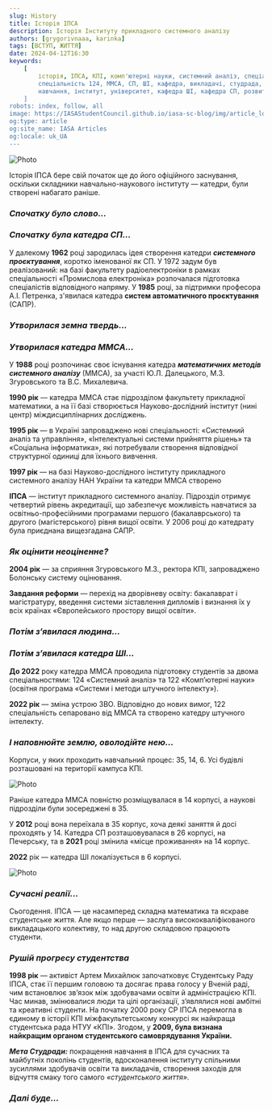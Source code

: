 ```yaml
---
slug: History
title: Історія ІПСА
description: Історія Інституту прикладного системного аналізу
authors: [grygorivnaaa, karinka]
tags: [ВСТУП, ЖИТТЯ]
date: 2024-04-12T16:30
keywords:
    [
        історія, ІПСА, КПІ, комп'ютерні науки, системний аналіз, спеціальність 122, 
        спеціальність 124, ММСА, СП, ШІ, кафедра, викладачі, студрада, студентське життя, 
        навчання, інститут, університет, кафедра ШІ, кафедра СП, розвиток, академічні програми
    ]
robots: index, follow, all
image: https://IASAStudentCouncil.github.io/iasa-sc-blog/img/article_logos/hitory_logo.png
og:type: article
og:site_name: IASA Articles
og:locale: uk_UA
---
```


![Photo](./assets/історія_ІПСА.png)

Історія ІПСА бере свій початок ще до його офіційного заснування, оскільки складники навчально-наукового інституту — катедри, були створені набагато раніше.

<!--truncate-->

### **_Спочатку було слово…_**
### **_Спочатку була катедра СП…_**

У далекому **1962** році зародилась ідея створення катедри **_системного проєктування_**, коротко іменованої як СП. У 1972 задум був реалізований: на базі факультету радіоелектроніки в рамках спеціальності «Промислова електроніка» розпочалася підготовка спеціалістів відповідного напряму.  У **1985** році, за підтримки професора А.І. Петренка, з'явилася катедра **систем автоматичного проєктування** (САПР).

### **_Утворилася земна твердь…_**
### **_Утворилася катедра ММСА…_**


У **1988** році розпочинає своє існування катедра **_математичних методів системного аналізу_** (ММСА),  за участі Ю.Л. Далецького, М.З. Згуровського та В.С. Михалевича.

**1990 рік** — катедра ММСА стає підрозділом факультету прикладної математики, а на її базі створюється Науково-дослідний інститут (нині центр) міждисциплінарних досліджень.

**1995 рік** — в Україні запроваджено нові спеціальності: «Системний аналіз та управління», «Інтелектуальні системи прийняття рішень» та «Соціальна інформатика», які потребували створення відповідної структурної одиниці для їхнього вивчення.

**1997 рік** — на базі Науково-дослідного інституту прикладного системного аналізу НАН України та катедри ММСА створено

**ІПСА** — інститут прикладного системного аналізу. Підрозділ отримує четвертий рівень акредитації, що забезпечує можливість навчатися за освітньо-професійними програмами першого (бакалаврського) та другого (магістерського) рівня вищої освіти. У 2006 році до катедрату була приєднана вищезгадана САПР.

### **_Як оцінити неоціненне?_**

**2004 рік** — за сприяння Згуровського М.З., ректора КПІ, запроваджено Болонську систему оцінювання.

**Завдання реформи** — перехід на дворівневу освіту: бакалаврат і магістратуру, введення системи зіставлення дипломів і визнання їх у всіх країнах «Європейського простору вищої освіти».

### **_Потім з’явилася людина…_**
### **_Потім з’явилася катедра ШІ…_**


**До 2022** року катедра ММСА проводила підготовку студентів за двома спеціальностями: 124 «Системний аналіз» та 122 «Комп’ютерні науки» (освітня програма «Системи і методи штучного інтелекту»).

**2022 рік** — зміна устрою ЗВО. Відповідно до нових вимог, 122 спеціальність сепаровано від ММСА та створено катедру штучного інтелекту.

### **_І наповнюйте землю, оволодійте нею…_**

Корпуси, у яких проходить навчальний процес: 35, 14, 6. Усі будівлі розташовані на території кампуса КПІ.

![Photo](./assets/3photo.jpg)

Раніше катедра ММСА повністю розміщувалася в 14 корпусі, а наукові підрозділи були зосереджені в 35.

У **2012** році вона переїхала в 35 корпус, хоча деякі заняття й досі проходять у 14. Катедра СП розташовувалася в 26 корпусі, на Печерську, та в **2021** році змінила «місце проживання» на 14 корпус.

**2022** рік — катедра ШІ локалізується в 6 корпусі.

![Photo](./assets/stare.png)

### **_Сучасні реалії…_**

Сьогодення. ІПСА — це насамперед складна математика та яскраве студентське життя. Але якщо перше — заслуга висококваліфікованого викладацького колективу, то над другою складовою працюють студенти.

### **_Рушій прогресу студентства_**

**1998 рік** — активіст  Артем Михайлюк започатковує Студентську Раду ІПСА, стає її першим головою та досягає права голосу у Вченій раді, чим встановлює зв’язок між здобувачами освіти й адміністрацією КПІ. Час минав, змінювалися люди та цілі організації, з’являлися нові амбітні та креативні студенти. На початку 2000 року СР ІПСА перемогла в єдиному в історії КПІ міжфакультетському конкурсі як найкраща студентська рада НТУУ «КПІ». Згодом, у **2009, була визнана найкращим органом студентського самоврядування України.**

**_Мета Студради:_** покращення навчання в ІПСА для сучасних та майбутніх поколінь студентів, вдосконалення інституту спільними зусиллями здобувачів освіти та викладачів, створення заходів для відчуття смаку того самого *«студентського життя»*.

### **_Далі буде…_**
